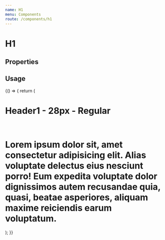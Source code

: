 ```yaml
---
name: H1
menu: Components
route: /components/h1
---
```



# H1

## Properties

<Props of={H1} />

## Usage

<Playground>
  {() => {
    return (
      <Fragment>
        <H1>Header1 - 28px - Regular</H1>
        <br />
        <H1 id="truncated-header" truncate>
          Lorem ipsum dolor sit, amet consectetur adipisicing elit. Alias
          voluptate delectus eius nesciunt porro! Eum expedita voluptate dolor
          dignissimos autem recusandae quia, quasi, beatae asperiores, aliquam
          maxime reiciendis earum voluptatum.
        </H1>
      </Fragment>
    );
  }}
</Playground>
